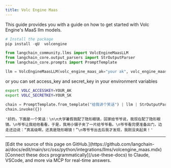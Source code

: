 ```yaml
---
title: Volc Engine Maas
---
```


This guide provides you with a guide on how to get started with Volc Engine's MaaS llm models.

```python
# Install the package
pip install -qU  volcengine
```

```python
from langchain_community.llms import VolcEngineMaasLLM
from langchain_core.output_parsers import StrOutputParser
from langchain_core.prompts import PromptTemplate
```

```python
llm = VolcEngineMaasLLM(volc_engine_maas_ak="your ak", volc_engine_maas_sk="your sk")
```

or you can set access_key and secret_key in your environment variables

```bash
export VOLC_ACCESSKEY=YOUR_AK
export VOLC_SECRETKEY=YOUR_SK
```

```python
chain = PromptTemplate.from_template("给我讲个笑话") | llm | StrOutputParser()
chain.invoke({})
```

```output
'好的，下面是一个笑话：\n\n大学暑假我配了隐形眼镜，回家给爷爷说，我现在配了隐形眼镜。\n爷爷让我给他看看，于是，我用小镊子夹了一片给爷爷看。\n爷爷看完便准备出门，边走还边说：“真高级啊，还真是隐形眼镜！”\n等爷爷出去后我才发现，我刚没夹起来！'
```

---

<Callout icon="pen-to-square" iconType="regular">
    [Edit the source of this page on GitHub.](https://github.com/langchain-ai/docs/edit/main/src/oss/python/integrations/llms/volcengine_maas.mdx)
</Callout>
<Tip icon="terminal" iconType="regular">
    [Connect these docs programmatically](/use-these-docs) to Claude, VSCode, and more via MCP for    real-time answers.
</Tip>
